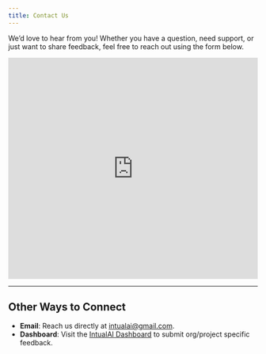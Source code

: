 ```yaml
---
title: Contact Us
---
```


We’d love to hear from you! Whether you have a question, need support, or just want to share feedback, feel free to reach out using the form below.

<iframe 
  src="https://tally.so/embed/w8JgXP?alignLeft=1&hideTitle=1&transparentBackground=1&dynamicHeight=1" 
  loading="lazy" 
  width="100%" 
  height="447" 
  frameborder="0" 
  marginheight="0" 
  marginwidth="0" 
  title="Contact Us - IntualAI">
</iframe>

---

## Other Ways to Connect

- **Email**: Reach us directly at [intualai@gmail.com](mailto:intualai@gmail.com).
- **Dashboard**: Visit the [IntualAI Dashboard](https://intualai.com/app/projects) to submit org/project specific feedback.
